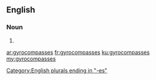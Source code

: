 ==English==

===Noun===
{{head|en}}

# {{plural of|gyrocompass}}

[[Category:English plurals ending in "-es"]]

[[ar:gyrocompasses]]
[[fr:gyrocompasses]]
[[ku:gyrocompasses]]
[[my:gyrocompasses]]